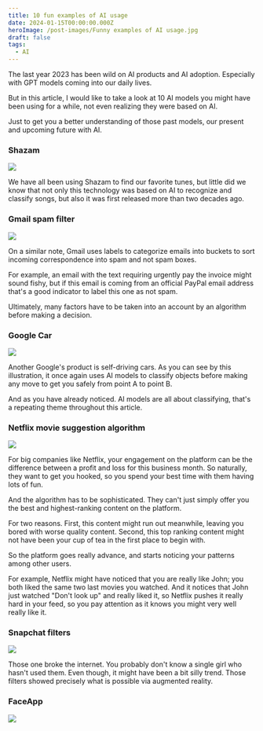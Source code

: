 ```yaml
---
title: 10 fun examples of AI usage
date: 2024-01-15T00:00:00.000Z
heroImage: /post-images/Funny examples of AI usage.jpg
draft: false
tags:
  - AI
---
```


The last year 2023 has been wild on AI products and AI adoption. Especially with GPT models coming into our daily lives.

But in this article, I would like to take a look at 10 AI models you might have been using for a while, not even realizing they were based on AI.

Just to get you a better understanding of those past models, our present and upcoming future with AI.

### Shazam

![](</post-images/Funny examples of AI usage ILLUSTRATION Shazam.png>)

We have all been using Shazam to find our favorite tunes, but little did we know that not only this technology was based on AI to recognize and classify songs, but also it was first released more than two decades ago.

### Gmail spam filter

![](</post-images/Funny examples of AI usage ILLUSTRATION Gmail.png>)

On a similar note, Gmail uses labels to categorize emails into buckets to sort incoming correspondence into spam and not spam boxes.

For example, an email with the text requiring urgently pay the invoice might sound fishy, but if this email is coming from an official PayPal email address that's a good indicator to label this one as not spam.

Ultimately, many factors have to be taken into an account by an algorithm before making a decision.

### Google Car

![](</post-images/Funny examples of AI usage_ self-driving cars.png>)

Another Google's product is self-driving cars. As you can see by this illustration, it once again uses AI models to classify objects before making any move to get you safely from point A to point B.

And as you have already noticed. AI models are all about classifying, that's a repeating theme throughout this article.

### Netflix movie suggestion algorithm

![](</post-images/Funny examples of AI usage_Netflix.png>)

For big companies like Netflix, your engagement on the platform can be the difference between a profit and loss for this business month. So naturally, they want to get you hooked, so you spend your best time with them having lots of fun.

And the algorithm has to be sophisticated. They can't just simply offer you the best and highest-ranking content on the platform.

For two reasons. First, this content might run out meanwhile, leaving you bored with worse quality content. Second, this top ranking content might not have been your cup of tea in the first place to begin with.

So the platform goes really advance, and starts noticing your patterns among other users.

For example, Netflix might have noticed that you are really like John; you both liked the same two last movies you watched. And it notices that John just watched "Don't look up" and really liked it, so Netflix pushes it really hard in your feed, so you pay attention as it knows you might very well really like it.

### Snapchat filters

![](</post-images/Funny examples of AI usage_Snapchat.png>)

Those one broke the internet. You probably don't know a single girl who hasn't used them. Even though, it might have been a bit silly trend. Those filters showed precisely what is possible via augmented reality.

### FaceApp

![](</post-images/Funny examples of AI usage_ FaceApp.png>)
